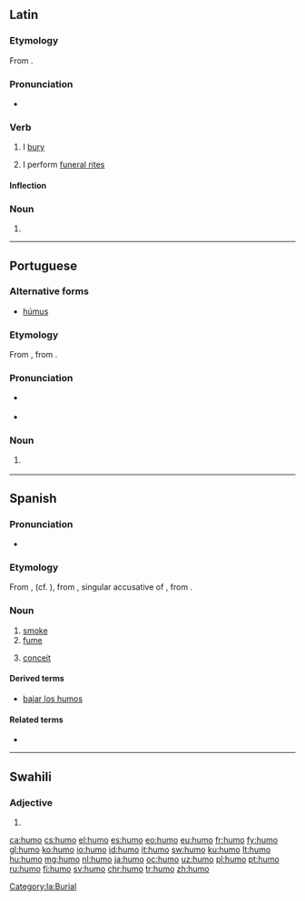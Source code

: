 ==Latin==

===Etymology===
From {{term|humus||soil|lang=la}}.

===Pronunciation===
* {{a|Classical}} {{IPA|/ˈhu.moː/|lang=la}}

===Verb===
{{la-verb|humō|humāre|humāvī|humātum|conj=1}}

# I [[bury]]
# {{label|la|figuratively}} I perform [[funeral rites]]

====Inflection====
{{la-conj-1st|hum|humāv|humāt}}

===Noun===
{{la-noun-form|humō}}

# {{inflection of|humus||abl|s|lang=la}}

[[Category:la:Burial]]

----

==Portuguese==

===Alternative forms===
* [[húmus]]

===Etymology===
From {{etyl|la|pt}} {{term|humus||earth, soil, ground|lang=la}}, from {{etyl|ine-pro|pt}} {{m|ine-pro|*dʰéǵʰōm||earth}}.

===Pronunciation===
* {{a|Portugal|Brazil}} {{IPA|/ˈu.mu/|lang=pt}}
* {{hyphenation|hu|mo|lang=pt}}

===Noun===
{{pt-noun|m}}

# {{l|en|humus}} {{gloss|natural organic compounds found in the soil}}

----

==Spanish==

===Pronunciation===
* {{IPA|/ˈu.mo/|lang=es}}

===Etymology===
From {{etyl|osp|es}} {{term|fumo|lang=osp}}, (cf. {{etyl|lad|-}} {{term|umo|lang=lad}}), from {{etyl|la|es}} {{m|la|fūmum}}, singular accusative of {{term|fūmus|lang=la}}, from {{etyl|ine-pro|es}} {{m|ine-pro|*dʰuh₂mós}}.

===Noun===
{{es-noun|m}}

# [[smoke]]
# [[fume]]
# {{cx|usually in plural}} [[conceit]]

====Derived terms====
* [[bajar los humos]]

====Related terms====
* {{l|es|humear}}

----

==Swahili==
===Adjective===
{{head|sw|adjective form}}

# {{sw-adj form of|mu|hiyo||no-}}

[[ca:humo]]
[[cs:humo]]
[[el:humo]]
[[es:humo]]
[[eo:humo]]
[[eu:humo]]
[[fr:humo]]
[[fy:humo]]
[[gl:humo]]
[[ko:humo]]
[[io:humo]]
[[id:humo]]
[[it:humo]]
[[sw:humo]]
[[ku:humo]]
[[lt:humo]]
[[hu:humo]]
[[mg:humo]]
[[nl:humo]]
[[ja:humo]]
[[oc:humo]]
[[uz:humo]]
[[pl:humo]]
[[pt:humo]]
[[ru:humo]]
[[fi:humo]]
[[sv:humo]]
[[chr:humo]]
[[tr:humo]]
[[zh:humo]]